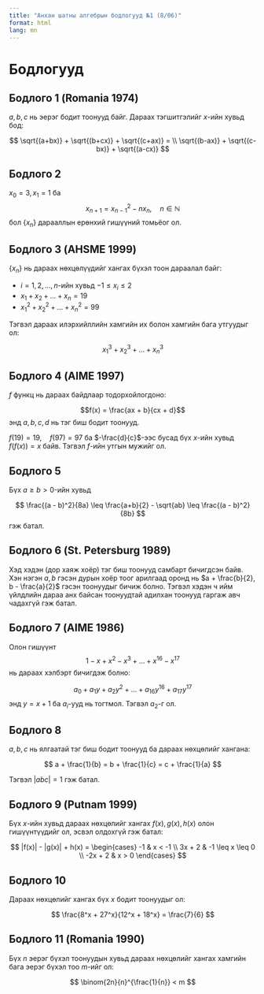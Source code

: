 ```yaml
---
title: "Анхан шатны алгебрын бодлогууд №1 (8/06)"
format: html
lang: mn
---
```


# Бодлогууд

## Бодлого 1 (Romania 1974)

$a, b, c$ нь эерэг бодит тоонууд байг. Дараах тэгшитгэлийг $x$-ийн хувьд бод:

$$
\sqrt{(a+bx)} + \sqrt{(b+cx)} + \sqrt{(c+ax)} = \\ \sqrt{(b-ax)} + \sqrt{(c-bx)} + \sqrt{(a-cx)}
$$

## Бодлого 2

$x_0 = 3, x_1 = 1$ ба 
$$x_{n + 1} = x_{n - 1}^2 - nx_n, \quad n \in \mathbb{N}$$
бол $\{x_n\}$ дарааллын ерөнхий гишүүний томьёог ол.

## Бодлого 3 (AHSME 1999)

$\{x_n\}$ нь дараах нөхцөлүүдийг хангах бүхэл тоон дараалал байг:

* $i = 1, 2, \dots, n$-ийн хувьд $-1 \leq x_i \leq 2$
* $x_1 + x_2 + \dots + x_n = 19$
* $x_1^2 + x_2^2 + \dots + x_n^2 = 99$

Тэгвэл дараах илэрхийллийн хамгийн их болон хамгийн бага утгуудыг ол:

$$x_1^3 + x_2^3 + \dots + x_n^3$$

## Бодлого 4 (AIME 1997)

$f$ функц нь дараах байдлаар тодорхойлогдоно:


$$f(x) = \frac{ax + b}{cx + d}$$
энд $a, b, c, d$ нь тэг биш бодит тоонууд.

$f(19) = 19, \quad f(97) = 97$ ба $-\frac{d}{c}$-ээс бусад бүх $x$-ийн хувьд $f(f(x)) = x$ байв. Тэгвэл $f$-ийн утгын мужийг ол. 

## Бодлого 5

Бүх $a \geq b > 0$-ийн хувьд 

$$
\frac{(a - b)^2}{8a} \leq \frac{a+b}{2} - \sqrt{ab} \leq \frac{(a - b)^2}{8b}
$$
гэж батал.

## Бодлого 6 (St. Petersburg 1989)

Хэд хэдэн (дор хаяж хоёр) тэг биш тоонууд самбарт бичигдсэн байв. Хэн нэгэн $a, b$ гэсэн дурын хоёр тоог арилгаад оронд нь $a + \frac{b}{2}, b - \frac{a}{2}$ гэсэн тоонуудыг бичиж болно. Тэгвэл хэдэн ч ийм үйлдлийн дараа анх байсан тоонуудтай адилхан тоонууд гаргаж авч чадахгүй гэж батал. 

## Бодлого 7 (AIME 1986)

Олон гишүүнт 
$$
1 - x + x^2 - x^3 + \dots + x^{16} - x^{17}
$$
нь дараах хэлбэрт бичигдэж болно:

$$
a_0 + a_1y + a_2y^2 + \dots + a_{16}y^{16} + a_{17}y^{17}
$$
энд $y = x + 1$ ба $a_i$-ууд нь тогтмол. Тэгвэл $a_2$-г ол.

## Бодлого 8

$a,b,c$ нь ялгаатай тэг биш бодит тоонууд ба дараах нөхцөлийг хангана:

$$
a + \frac{1}{b} = b + \frac{1}{c} = c + \frac{1}{a}
$$

Тэгвэл $|abc| = 1$ гэж батал.

## Бодлого 9 (Putnam 1999)

Бүх $x$-ийн хувьд дараах нөхцөлийг хангах $f(x), g(x), h(x)$ олон гишүүнтүүдийг ол, эсвэл олдохгүй гэж батал:

$$
|f(x)| - |g(x)| + h(x) =
\begin{cases}
-1         &  x < -1 \\
3x + 2     & -1 \leq x \leq 0 \\
-2x + 2    &  x > 0
\end{cases}
$$

## Бодлого 10

Дараах нөхцөлийг хангах бүх $x$ бодит тоонуудыг ол:

$$
\frac{8^x + 27^x}{12^x + 18^x} = \frac{7}{6}
$$

## Бодлого 11 (Romania 1990)

Бүх $n$ эерэг бүхэл тоонуудын хувьд дараах нөхцөлийг хангах хамгийн бага эерэг бүхэл тоо $m$-ийг ол:

$$
\binom{2n}{n}^{\frac{1}{n}} < m
$$
